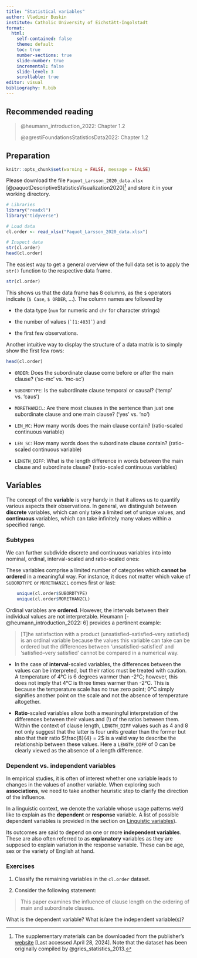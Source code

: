 ```yaml
---
title: "Statistical variables"
author: Vladimir Buskin
institute: Catholic University of Eichstätt-Ingolstadt
format:
  html:
    self-contained: false
    theme: default
    toc: true
    number-sections: true
    slide-number: true
    incremental: false
    slide-level: 3
    scrollable: true
editor: visual
bibliography: R.bib
---
```


## Recommended reading

> @heumann_introduction_2022: Chapter 1.2
>
> @agrestiFoundationsStatisticsData2022: Chapter 1.2

## Preparation

```r
knitr::opts_chunk$set(warning = FALSE, message = FALSE)
```

Please download the file `Paquot_Larsson_2020_data.xlsx`
[@paquotDescriptiveStatisticsVisualization2020][^variables-1] and store
it in your working directory.

[^variables-1]: The supplementary materials can be downloaded from the
    publisher's
    [website](https://link.springer.com/chapter/10.1007/978-3-030-46216-1_17)
    \[Last accessed April 28, 2024\]. Note that the dataset has been
    originally compiled by @gries_statistics_2013.

```r
# Libraries
library("readxl")
library("tidyverse")

# Load data
cl.order <- read_xlsx("Paquot_Larsson_2020_data.xlsx")

# Inspect data
str(cl.order)
head(cl.order)

```

::: {.callout-note collapse="true" title="What's in the file? The `str()` function"}
The easiest way to get a general overview of the full data set is to
apply the `str()` function to the respective data frame.

```r
str(cl.order)
```

This shows us that the data frame has 8 columns, as the `$` operators
indicate (`$ Case`, `$ ORDER`, ...). The column names are followed by

-   the data type (`num` for numeric and `chr` for character strings)

-   the number of values (`` `[1:403]` ``) and

-   the first few observations.

Another intuitive way to display the structure of a data matrix is to
simply show the first few rows:

```r
head(cl.order)
```
:::

::: {.callout-note collapse="true" title="Further details on the variables"}
-   `ORDER`: Does the subordinate clause come before or after the main
    clause? ('sc-mc' vs. 'mc-sc')

-   `SUBORDTYPE`: Is the subordinate clause temporal or causal? ('temp'
    vs. 'caus')

-   `MORETHAN2CL`: Are there most clauses in the sentence than just one
    subordinate clause and one main clause? ('yes' vs. 'no')

-   `LEN_MC`: How many words does the main clause contain? (ratio-scaled
    continuous variable)

-   `LEN_SC`: How many words does the subordinate clause contain?
    (ratio-scaled continuous variable)

-   `LENGTH_DIFF`: What is the length difference in words between the
    main clause and subordinate clause? (ratio-scaled continuous
    variables)
:::

## Variables

The concept of the **variable** is very handy in that it allows us to
quantify various aspects their observations. In general, we distinguish
between **discrete** variables, which can only take a limited set of
unique values, and **continuous** variables, which can take infinitely
many values within a specified range.

### Subtypes

We can further subdivide discrete and continuous variables into into
nominal, ordinal, interval-scaled and ratio-scaled ones:

::: {.callout-note title="Nominal/categorical" collapse="true"}
These variables comprise a limited number of categories which **cannot
be ordered** in a meaningful way. For instance, it does not matter which
value of `SUBORDTYPE` or `MORETHAN2CL` comes first or last:

```r
    unique(cl.order$SUBORDTYPE)
    unique(cl.order$MORETHAN2CL)
```
:::

::: {.callout-note title="Ordinal/categorical" collapse="true"}
Ordinal variables are **ordered**. However, the intervals between their
individual values are not interpretable. Heumann
[-@heumann_introduction_2022: 6] provides a pertinent example:

> \[T\]he satisfaction with a product (unsatisfied–satisfied–very
> satisfied) is an ordinal variable because the values this variable can
> take can be ordered but the differences between
> 'unsatisfied–satisfied' and 'satisfied–very satisfied' cannot be
> compared in a numerical way.
:::

::: {.callout-note title="Interval-scaled/continuous" collapse="true"}
-   In the case of **interval**-scaled variables, the differences
    between the values can be interpreted, but their ratios must be
    treated with caution. A temperature of 4°C is 6 degrees warmer than
    -2°C; however, this does not imply that 4°C is three times warmer
    than -2°C. This is because the temperature scale has no true zero
    point; 0°C simply signifies another point on the scale and not the
    absence of temperature altogether.
:::

::: {.callout-note title="Ratio-scaled/continuous" collapse="true"}
-   **Ratio**-scaled variables allow both a meaningful interpretation of
    the differences between their values and (!) of the ratios between
    them. Within the context of clause length, `LENGTH_DIFF` values such
    as 4 and 8 not only suggest that the latter is four units greater
    than the former but also that their ratio $\frac{8}{4} = 2$ is a
    valid way to describe the relationship between these values. Here a
    `LENGTH_DIFF` of 0 can be clearly viewed as the absence of a length
    difference.
:::

### Dependent vs. independent variables

In empirical studies, it is often of interest whether one variable leads
to changes in the values of another variable. When exploring such
**associations**, we need to take another heuristic step to clarify the
direction of the influence.

In a linguistic context, we denote the variable whose usage patterns
we'd like to explain as the **dependent** or **response** variable. A
list of possible dependent variables is provided in the section on
[Linguistic variables](Linguistic_variables.qmd)).

Its outcomes are said to depend on one or more **independent
variables**. These are also often referred to as **explanatory**
variables as they are supposed to explain variation in the response
variable. These can be age, sex or the variety of English at hand.

### Exercises

1.  Classify the remaining variables in the `cl.order` dataset.

2.  Consider the following statement:

> This paper examines the influence of clause length on the ordering of
> main and subordinate clauses.

What is the dependent variable? What is/are the independent variable(s)?
